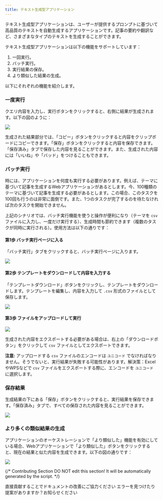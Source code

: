```yaml
---
title: テキスト生成型アプリケーション
---
```



テキスト生成型アプリケーションは、ユーザーが提供するプロンプトに基づいて高品質のテキストを自動生成するアプリケーションです。記事の要約や翻訳など、さまざまなタイプのテキストを生成することができます。

テキスト生成型アプリケーションは以下の機能をサポートしています：

1. 一回実行。
2. バッチ実行。
3. 実行結果の保存。
4. より類似した結果の生成。

以下にそれぞれの機能を紹介します。

### 一度実行

クエリ内容を入力し、実行ボタンをクリックすると、右側に結果が生成されます。以下の図のように：

![](https://assets-docs.dify.ai/dify-enterprise-mintlify/jp/guides/application-publishing/launch-your-webapp-quickly/4c5380cf71066d933082f7c30deacb01.png)

生成された結果部分では、「コピー」ボタンをクリックすると内容をクリップボードにコピーできます。「保存」ボタンをクリックすると内容を保存できます。「保存済み」タブで保存した内容を見ることができます。また、生成された内容には「いいね」や「バッド」をつけることもできます。

### バッチ実行

時には、アプリケーションを何度も実行する必要があります。例えば、テーマに基づいて記事を生成するWebアプリケーションがあるとします。今、100種類のテーマに基づいて記事を生成する必要があるとします。この場合、このタスクを100回も行うのは非常に面倒です。また、1つのタスクが完了するのを待たなければ次のタスクを開始できません。

上記のシナリオでは、バッチ実行機能を使うと操作が便利になり（テーマを `csv` ファイルに入力し、一度だけ実行する）、生成時間も節約できます（複数のタスクが同時に実行される）。使用方法は以下の通りです：

#### 第1歩 バッチ実行ページに入る

「バッチ実行」タブをクリックすると、バッチ実行ページに入ります。

![](https://assets-docs.dify.ai/dify-enterprise-mintlify/jp/guides/application-publishing/launch-your-webapp-quickly/c8381ab7fad14a54c86835dc4b1b6b5d.png)

#### 第2歩 テンプレートをダウンロードして内容を入力する

「テンプレートダウンロード」ボタンをクリックし、テンプレートをダウンロードします。テンプレートを編集し、内容を入力して `.csv` 形式のファイルとして保存します。

![](https://assets-docs.dify.ai/dify-enterprise-mintlify/jp/guides/application-publishing/launch-your-webapp-quickly/bae4859c5cb7404ce901b7979237bb93.png)

#### 第3歩 ファイルをアップロードして実行

![](https://assets-docs.dify.ai/dify-enterprise-mintlify/jp/guides/application-publishing/launch-your-webapp-quickly/fc84f62f41c12e14ff85b29e6bf43d27.png)

生成された内容をエクスポートする必要がある場合は、右上の「ダウンロードボタン」をクリックして `csv` ファイルとしてエクスポートできます。

**注意:** アップロードする `csv` ファイルのエンコードは `ユニコード` でなければなりません。そうでないと、実行結果が失敗する可能性があります。解決策：ExcelやWPSなどで `csv` ファイルをエクスポートする際に、エンコードを `ユニコード` に選択します。

### 保存結果

生成結果の下にある「保存」ボタンをクリックすると、実行結果を保存できます。「保存済み」タブで、すべての保存された内容を見ることができます。

![](https://assets-docs.dify.ai/dify-enterprise-mintlify/jp/guides/application-publishing/launch-your-webapp-quickly/3cdd15e87aa1f1aae9f6abadb0f16d1f.png)

### より多くの類似結果の生成

アプリケーションのオーケストレーションで「より類似した」機能を有効にしている場合、Webアプリケーションで「より類似した」ボタンをクリックすると、現在の結果と似た内容を生成できます。以下の図の通りです：

![](https://assets-docs.dify.ai/dify-enterprise-mintlify/jp/guides/application-publishing/launch-your-webapp-quickly/65fb111d8e89a8f7b761859265e42f0a.png)

{/*
Contributing Section
DO NOT edit this section!
It will be automatically generated by the script.
*/}

<CardGroup cols="2">
    <Card
        title="このページを編集する"
        icon="pen-to-square"
        href="https://github.com/langgenius/dify-docs-mintlify/edit/main/ja-jp/guides/application-publishing/launch-your-webapp-quickly/text-generator.mdx"
    >
        直接貢献することでドキュメントの改善にご協力ください
    </Card>
    <Card
        title="問題を報告する"
        icon="github"
        href="https://github.com/langgenius/dify-docs-mintlify/issues/new?title=ドキュメントの問題%3A%20genera&body=%23%23%20問題の説明%0A%3C%21--%20発見した問題について簡単に説明してください%20--%3E%0A%0A%23%23%20ページリンク%0Ahttps%3A%2F%2Fgithub.com%2Flanggenius%2Fdify-docs-mintlify%2Fblob%2Fmain%2Fja-jp/guides/application-publishing/launch-your-webapp-quickly%2Ftext-generator.mdx%0A%0A%23%23%20提案される変更%0A%3C%21--%20特定の変更案がある場合は、ここで説明してください%20--%3E%0A%0A%3C%21--%20ドキュメントの品質向上にご協力いただきありがとうございます！%20--%3E"
    >
        エラーを見つけたり提案がありますか？お知らせください
    </Card>
</CardGroup>
